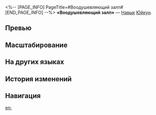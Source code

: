 <%-- [PAGE_INFO]
PageTitle=#Воодушевляющий залп#
[END_PAGE_INFO] --%>
{{Навык Инфобокс
|Название         = Воодушевляющий залп
|Изображение      = Навык Воодушевляющий залп.png
|Персонаж         = Юйкун
|Тип              = Навык
|Тэг              = Поддержка
|УронСтойк        = 
|ЭнергияГен       = 30
|Энергия          = 
|Длительность     = 
|Описание         = Получает 2 ур. статуса Ревущая тетива до макс. 2 ур. Когда активен статус Ревущая тетива, сила атаки всех союзников повышается на {{Цвет|Выделенный|40%—88%}}.<br />1 ур. статуса Ревущая тетива снимается после каждого хода союзника, за исключением хода, в котором Юйкун получает статус Ревущая тетива.
|Свойство1        = 
|Масштабирование1 = 
}}
'''«Воодушевляющий залп»''' — [[Навык]] [[Юйкун]].

==Превью==
{{Превью
|Файл = Воодушевляющий залп Превью
}}

==Масштабирование==
{{Масштабирование навыка
|40%;44%;48%;52%;56%;60%;65%;70%;75%;80%;84%;88%;92%;96%;100%
}}

==На других языках==
{{На других языках
|en   = Emboldening Salvo
|zhs  = 天阙鸣弦
|zht  = 天闕鳴弦
|ja   = {{Rubi|天宮|てんきゅう}}に{{Rubi|鳴|な}}り{{Rubi|響|とよ}}む{{Rubi|弦|つる}}
|ko   = 천궁에 울리는 활
|es   = Salva alentadora
|fr   = Salve de courage
|ru   = Воодушевляющий залп
|th   = Emboldening Salvo
|vi   = Tiếng Đàn Thiên Cung
|de   = Ermutigende Salve
|id   = Emboldening Salvo
|pt   = Saudação Encorajadora
}}

==История изменений==
{{История изменений|3.5}}

==Навигация==
{{Навык Навбокс|Юйкун}}

[[en:]]